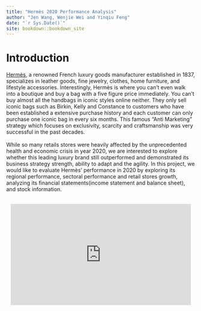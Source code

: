 ```yaml
--- 
title: "Hermès 2020 Performance Analysis"
author: "Jen Wang, Wenjie Wei and Yinqiu Feng"
date: "`r Sys.Date()`"
site: bookdown::bookdown_site
---
```


# Introduction

[Hermès](https://www.hermes.com/us/en/), a renowned French luxury goods manufacturer established in 1837, specializes in leather goods, fine jewelry, clothes, home furniture, and lifestyle accessories. Interestingly, Hermès is where you can't even walk into a boutique and buy a bag with a five figure price immediately. You can't buy almost all the handbags in iconic styles online neither. They only sell iconic bags such as Birkin, Kelly and Constance to customers who have been established a extensive purchase history and each customer can only purchase one iconic bag in every six months. This famous “Anti Marketing” strategy which focuses on exclusivity, scarcity and craftsmanship was very successful in the past decades. <br><br>
While so many retails stores were heavily affected by the unprecedented health and economic crisis in year 2020, we are interested to explore whether this leading luxury brand still outperformed and demonstrated its business strategy strength, ability to adapt and the agility. In this project, we would like to evaluate Hermès’ performance in 2020 by exploring its regional performance, sectoral performance and retail stores growth,  analyzing its financial statements(income statement and balance sheet), and stock information.<br><br>

<iframe src="https://giphy.com/embed/l49JO8GnwQ6Mrr9Ly" style="display: block; margin: auto;" width="480" height="270" frameBorder="0"></iframe>